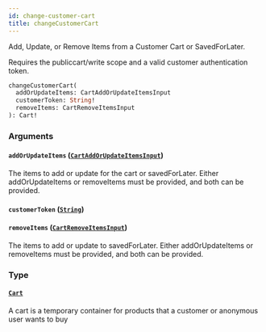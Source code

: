 ```yaml
---
id: change-customer-cart
title: changeCustomerCart
---
```



Add, Update, or Remove Items from a Customer Cart or SavedForLater.

Requires the publiccart/write scope and a valid customer authentication token.


```graphql
changeCustomerCart(
  addOrUpdateItems: CartAddOrUpdateItemsInput
  customerToken: String!
  removeItems: CartRemoveItemsInput
): Cart!

```


### Arguments

#### `addOrUpdateItems` ([`CartAddOrUpdateItemsInput`](/developers/demandhq-apis/storefront-api/graphql/reference/inputs/cart-add-or-update-items-input))

The items to add or update for the cart or savedForLater. Either
addOrUpdateItems or removeItems must be provided, and both can be provided.


#### `customerToken` ([`String`](/developers/demandhq-apis/storefront-api/graphql/reference/scalars/string))




#### `removeItems` ([`CartRemoveItemsInput`](/developers/demandhq-apis/storefront-api/graphql/reference/inputs/cart-remove-items-input))

The items to add or update to savedForLater. Either addOrUpdateItems or
removeItems must be provided, and both can be provided.


### Type

#### [`Cart`](/developers/demandhq-apis/storefront-api/graphql/reference/objects/cart) 

A cart is a temporary container for products that a customer or anonymous user wants to buy




